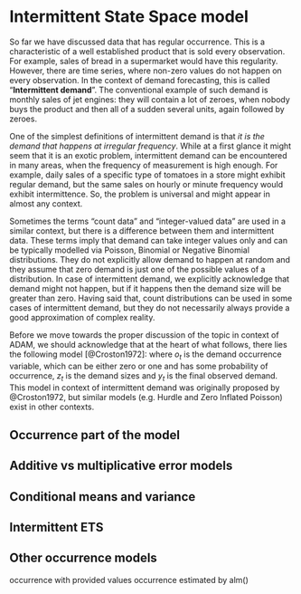 # Intermittent State Space model {#ADAMOccurrence}
So far we have discussed data that has regular occurrence. This is a characteristic of a well established product that is sold every observation. For example, sales of bread in a supermarket would have this regularity. However, there are time series, where non-zero values do not happen on every observation. In the context of demand forecasting, this is called "**Intermittent demand**". The conventional example of such demand is monthly sales of jet engines: they will contain a lot of zeroes, when nobody buys the product and then all of a sudden several units, again followed by zeroes.

One of the simplest definitions of intermittent demand is that *it is the demand that happens at irregular frequency*. While at a first glance it might seem that it is an exotic problem, intermittent demand can be encountered in many areas, when the frequency of measurement is high enough. For example, daily sales of a specific type of tomatoes in a store might exhibit regular demand, but the same sales on hourly or minute frequency would exhibit intermittence. So, the problem is universal and might appear in almost any context.

Sometimes the terms "count data" and "integer-valued data" are used in a similar context, but there is a difference between them and intermittent data. These terms imply that demand can take integer values only and can be typically modelled via Poisson, Binomial or Negative Binomial distributions. They do not explicitly allow demand to happen at random and they assume that zero demand is just one of the possible values of a distribution. In case of intermittent demand, we explicitly acknowledge that demand might not happen, but if it happens then the demand size will be greater than zero. Having said that, count distributions can be used in some cases of intermittent demand, but they do not necessarily always provide a good approximation of complex reality.

Before we move towards the proper discussion of the topic in context of ADAM, we should acknowledge that at the heart of what follows, there lies the following model [@Croston1972]:
\begin{equation}
  y_t = o_t z_t ,
  (\#eq:IntermittentDemandModel)
\end{equation}
where $o_t$ is the demand occurrence variable, which can be either zero or one and has some probability of occurrence, $z_t$ is the demand sizes and $y_t$ is the final observed demand. This model in context of intermittent demand was originally proposed by @Croston1972, but similar models (e.g. Hurdle and Zero Inflated Poisson) exist in other contexts.


## Occurrence part of the model

## Additive vs multiplicative error models

## Conditional means and variance

## Intermittent ETS

## Other occurrence models
occurrence with provided values
occurrence estimated by alm()

